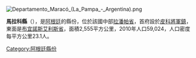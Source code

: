 [[Image:Departamento_Maracó_(La_Pampa_-_Argentina).png|right]]
{{Coord|35|39|9|S|63|45|29|W|display=title}}

'''馬拉科縣'''（{{lang-es|Departamento Maracó}}），是[[阿根廷|阿根廷]]的縣份，位於該國中部[[拉潘帕省|拉潘帕省]]，首府設於[[皮科將軍鎮|皮科將軍鎮]]，東面是[[布宜諾斯艾利斯省|布宜諾斯艾利斯省]]，面積2,555平方公里，2010年人口59,024，人口密度每平方公里23.1人。

{{Argentina-geo-stub}}
[[Category:阿根廷縣份|Category:阿根廷縣份]]